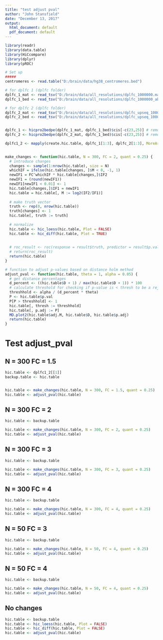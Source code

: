 ---
title: "test adjust pval"
author: "John Stansfield"
date: "December 13, 2017"
output:
  html_document: default
  pdf_document: default
---


```{r, message=F, warning=F}
library(readr)
library(data.table)
library(HiCcompare)
library(dplyr)
library(pROC)
```

```{r, message = FALSE, warning=FALSE, results='hide', cache=FALSE, echo = FALSE}
# Set up
#####
centromeres <- read.table("D:/brain/data/hg38_centromeres.bed")

# for dplfc 1 (dplfc folder)
dplfc_1_mat <- read_tsv("D:/brain/data/all_resolutions/dplfc_1000000.matrix", col_names = FALSE) %>% as.data.table()
dplfc_1_bed <- read_tsv("D:/brain/data/all_resolutions/dplfc_1000000_abs.bed", col_names = FALSE) %>% as.data.table()

# for dplfc 2 (dplfc folder)
dplfc_2_mat <- read_tsv("D:/brain/data/all_resolutions/dplfc_upseq_1000000.matrix", col_names = FALSE) %>% as.data.table()
dplfc_2_bed <- read_tsv("D:/brain/data/all_resolutions/dplfc_upseq_1000000_abs.bed", col_names = FALSE) %>% as.data.table()


dplfc_1 <- hicpro2bedpe(dplfc_1_mat, dplfc_1_bed)$cis[-c(23,25)] # remove chrM and chrY
dplfc_2 <- hicpro2bedpe(dplfc_2_mat, dplfc_1_bed)$cis[-c(23,25)] # remove chrM and chrY

dplfc1_2 <- mapply(create.hic.table, dplfc_1[1:3], dplfc_2[1:3], MoreArgs = list(exclude.regions = centromeres, exclude.overlap = 0,
                                                                       scale = TRUE), SIMPLIFY = FALSE)

```


```{r}
make_changes <- function(hic.table, N = 300, FC = 2, quant = 0.25) {
  # introduce changes
  changes <- sample(1:nrow(hic.table), size = N)
  whichIF = ifelse(hic.table[changes, ]$M < 0, -1, 1)
  newIF1 = FC^whichIF * hic.table[changes,]$IF2
  newIF1 = (round(newIF1))
  newIF1[newIF1 < 0.01] <- 1
  hic.table[changes,]$IF1 = newIF1
  hic.table = hic.table[, M := log2(IF2/IF1)]
  
  # make truth vector
  truth <- rep(0, nrow(hic.table))
  truth[changes] <- 1
  hic.table[, truth := truth]
  
  # normalize
  hic.table <- hic_loess(hic.table, Plot = FALSE)
  hic.table <- hic_diff(hic.table, Plot = TRUE)
  
  
  # roc_result <- roc(response = result$truth, predictor = result$p.val)
  # return(roc_result)
  return(hic.table)
}
```


```{r}
# function to adjust p-values based on distance holm method
adjust_pval <- function(hic.table, theta = 1, alpha = 0.05) {
  # get distance percentages
  d_percent <- ((hic.table$D + 1) / max(hic.table$D + 1)) * 100
  # calculate threshold for checking if p-value is < thresh to be a rejection of the null hypothesis
  threshhold <- alpha / (d_percent * theta)
  P <- hic.table$p.val
  P[P > threshhold] <- 1
  hic.table[, thresh := threshhold]
  hic.table[, p.adj := P]
  MD.plot2(hic.table$adj.M, hic.table$D, hic.table$p.adj)
  return(hic.table)
} 

```

# Test adjust_pval

## N = 300 FC = 1.5

```{r}
hic.table <- dplfc1_2[[1]]
backup.table <- hic.table


hic.table <- make_changes(hic.table, N = 300, FC = 1.5, quant = 0.25)
hic.table <- adjust_pval(hic.table)
```


## N = 300 FC = 2

```{r}
hic.table <- backup.table

hic.table <- make_changes(hic.table, N = 300, FC = 2, quant = 0.25)
hic.table <- adjust_pval(hic.table)
```

## N = 300 FC = 3

```{r}
hic.table <- backup.table

hic.table <- make_changes(hic.table, N = 300, FC = 3, quant = 0.25)
hic.table <- adjust_pval(hic.table)
```

## N = 300 FC = 4

```{r}
hic.table <- backup.table

hic.table <- make_changes(hic.table, N = 300, FC = 4, quant = 0.25)
hic.table <- adjust_pval(hic.table)
```

## N = 50 FC = 3

```{r}
hic.table <- backup.table

hic.table <- make_changes(hic.table, N = 50, FC = 4, quant = 0.25)
hic.table <- adjust_pval(hic.table)
```


## N = 50 FC = 4

```{r}
hic.table <- backup.table

hic.table <- make_changes(hic.table, N = 50, FC = 4, quant = 0.25)
hic.table <- adjust_pval(hic.table)
```

## No changes

```{r}
hic.table <- backup.table
hic.table <- hic_loess(hic.table, Plot = FALSE)
hic.table <- hic_diff(hic.table, Plot = FALSE)
hic.table <- adjust_pval(hic.table)
```
